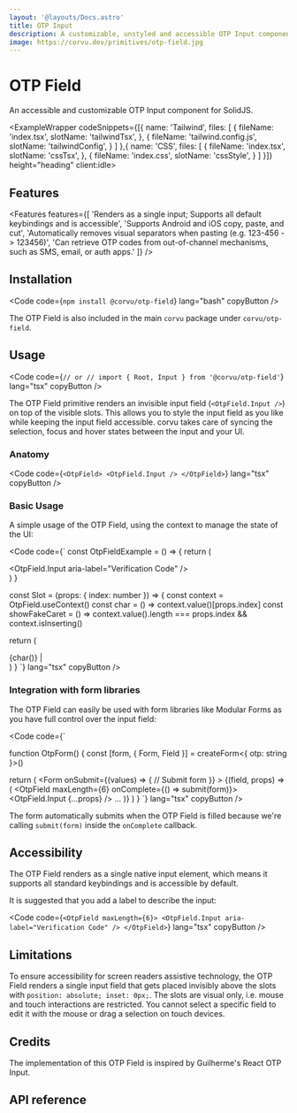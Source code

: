 ```yaml
---
layout: '@layouts/Docs.astro'
title: OTP Input
description: A customizable, unstyled and accessible OTP Input component for SolidJS
image: https://corvu.dev/primitives/otp-field.jpg
---
```


# OTP Field

An accessible and customizable OTP Input component for SolidJS.

<PackageInfo packageName="@corvu/otp-field" />

<ExampleWrapper codeSnippets={[{
  name: 'Tailwind',
  files: [
    {
      fileName: 'index.tsx',
      slotName: 'tailwindTsx',
    },
    {
      fileName: 'tailwind.config.js',
      slotName: 'tailwindConfig',
    }
  ]
},{
  name: 'CSS',
  files: [
    {
      fileName: 'index.tsx',
      slotName: 'cssTsx',
    },
    {
      fileName: 'index.css',
      slotName: 'cssStyle',
    }
  ]
}]} height="heading" client:idle>
  <BasicExample client:idle />
  <RawCode slot="tailwindTsx" code={TailwindTsx} lang="tsx" />
  <RawCode slot="tailwindConfig" code={TailwindConfig} lang="js" />
  <RawCode slot="cssTsx" code={CssTsx} lang="tsx" />
  <RawCode slot="cssStyle" code={CssStyle} lang="css" />
</ExampleWrapper>

## Features
<Features features={[
  'Renders as a single input; Supports all default keybindings and is accessible',
  'Supports Android and iOS copy, paste, and cut',
  'Automatically removes visual separators when pasting (e.g. 123-456 -> 123456)',
  'Can retrieve OTP codes from out-of-channel mechanisms, such as SMS, email, or auth apps.'
]} />

## Installation

<Code code={`
npm install @corvu/otp-field
`} lang="bash" copyButton />

The OTP Field is also included in the main `corvu` package under `corvu/otp-field`.

## Usage
<Code code={`
// or
// import { Root, Input } from '@corvu/otp-field'
`} lang="tsx" copyButton />

The OTP Field primitive renders an invisible input field (`<OtpField.Input />`) on top of the visible slots. This allows you to style the input field as you like while keeping the input field accessible. corvu takes care of syncing the selection, focus and hover states between the input and your UI.

### Anatomy

<Code code={`
<OtpField>
  <OtpField.Input />
</OtpField>
`} lang="tsx" copyButton />

### Basic Usage

A simple usage of the OTP Field, using the context to manage the state of the UI:

<Code code={`
const OtpFieldExample = () => {
  return (
    <div>
      <OtpField maxLength={6}>
        <OtpField.Input aria-label="Verification Code" />
        <Slot index={0} />
        <Slot index={1} />
        <Slot index={2} />
        <Slot index={3} />
        <Slot index={4} />
        <Slot index={5} />
      </OtpField>
    </div>
  )
}

const Slot = (props: { index: number }) => {
  const context = OtpField.useContext()
  const char = () => context.value()[props.index]
  const showFakeCaret = () =>
    context.value().length === props.index && context.isInserting()

  return (
    <div>
      {char()}
      <Show when={showFakeCaret()}>
        <span>|</span>
      </Show>
    </div>
  )
}
`} lang="tsx" copyButton />

### Integration with form libraries

The OTP Field can easily be used with form libraries like <Link href="https://modularforms.dev/" newTab>Modular Forms</Link> as you have full control over the input field:

<Code code={`

function OtpForm() {
  const [form, { Form, Field }] = createForm<{
    otp: string
  }>()

  return (
    <Form
      onSubmit={(values) => {
        // Submit form
      }}
    >
      <Field name="otp">
        {(field, props) => (
          <OtpField maxLength={6} onComplete={() => submit(form)}>
            <OtpField.Input {...props} />
            ...
          </OtpField>
        )}
      </Field>
    </Form>
  )
}
`} lang="tsx" copyButton />

The form automatically submits when the OTP Field is filled because we're calling `submit(form)` inside the `onComplete` callback.

## Accessibility
The OTP Field renders as a single native input element, which means it supports all standard keybindings and is accessible by default.

It is suggested that you add a label to describe the input:

<Code code={`
<OtpField maxLength={6}>
  <OtpField.Input aria-label="Verification Code" />
</OtpField>
`} lang="tsx" copyButton />

## Limitations

To ensure accessibility for screen readers assistive technology, the OTP Field renders a single input field that gets placed invisibly above the slots with `position: absolute; inset: 0px;`. The slots are visual only, i.e. mouse and touch interactions are restricted. You cannot select a specific field to edit it with the mouse or drag a selection on touch devices.

## Credits

The implementation of this OTP Field is inspired by Guilherme's <Link href="https://github.com/guilhermerodz/input-otp" newTab>React OTP Input</Link>.

## API reference

<ApiReference library={OtpField} />
